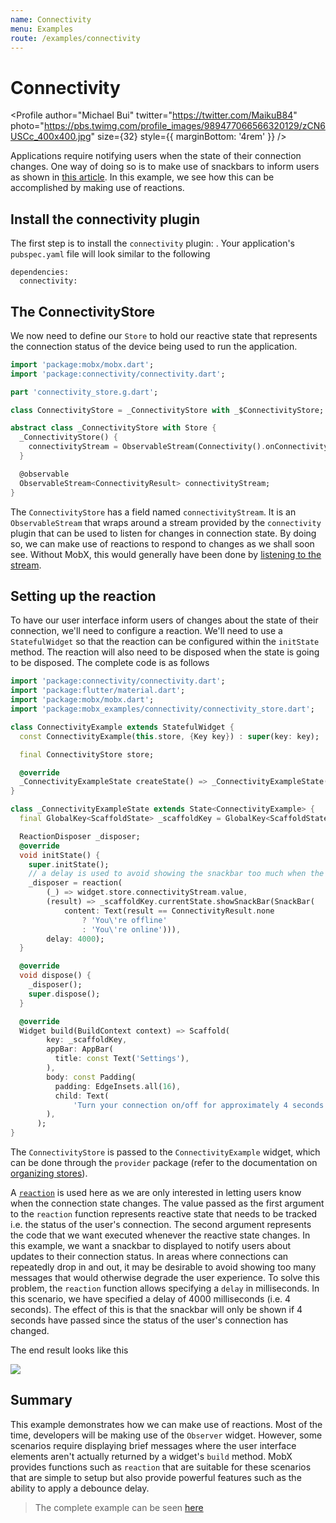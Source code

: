 ```yaml
---
name: Connectivity
menu: Examples
route: /examples/connectivity
---
```



# Connectivity

<Profile
  author="Michael Bui"
  twitter="https://twitter.com/MaikuB84"
  photo="https://pbs.twimg.com/profile_images/989477066566320129/zCN6USCc_400x400.jpg"
  size={32}
  style={{ marginBottom: '4rem' }}
/>

Applications require notifying users when the state of their connection changes. One way of doing so is to make use of snackbars to inform users as shown in [this article](https://developers.google.com/web/fundamentals/instant-and-offline/offline-ux#inform_users_of_their_current_state_and_change_of_state).
In this example, we see how this can be accomplished by making use of reactions.

## Install the connectivity plugin

The first step is to install the `connectivity` plugin: <PubBadge name="connectivity" />. Your application's `pubspec.yaml` file will look similar to the following

```
dependencies:
  connectivity:
```

## The ConnectivityStore

We now need to define our `Store` to hold our reactive state that represents the connection status of the device being used to run the application.

```dart
import 'package:mobx/mobx.dart';
import 'package:connectivity/connectivity.dart';

part 'connectivity_store.g.dart';

class ConnectivityStore = _ConnectivityStore with _$ConnectivityStore;

abstract class _ConnectivityStore with Store {
  _ConnectivityStore() {
    connectivityStream = ObservableStream(Connectivity().onConnectivityChanged);
  }

  @observable
  ObservableStream<ConnectivityResult> connectivityStream;
}
```

The `ConnectivityStore` has a field named `connectivityStream`. It is an `ObservableStream` that wraps around a stream provided by the `connectivity` plugin that can be used to listen for changes in connection state.
By doing so, we can make use of reactions to respond to changes as we shall soon see. Without MobX, this would generally have been done by [listening to the stream](https://api.dart.dev/stable/dart-async/Stream/listen.html).

## Setting up the reaction

To have our user interface inform users of changes about the state of their connection, we'll need to configure a reaction.
We'll need to use a `StatefulWidget` so that the reaction can be configured within the `initState` method. The reaction will also need to be disposed when the state is going to be disposed. The complete code is as follows

```dart
import 'package:connectivity/connectivity.dart';
import 'package:flutter/material.dart';
import 'package:mobx/mobx.dart';
import 'package:mobx_examples/connectivity/connectivity_store.dart';

class ConnectivityExample extends StatefulWidget {
  const ConnectivityExample(this.store, {Key key}) : super(key: key);

  final ConnectivityStore store;

  @override
  _ConnectivityExampleState createState() => _ConnectivityExampleState();
}

class _ConnectivityExampleState extends State<ConnectivityExample> {
  final GlobalKey<ScaffoldState> _scaffoldKey = GlobalKey<ScaffoldState>();

  ReactionDisposer _disposer;
  @override
  void initState() {
    super.initState();
    // a delay is used to avoid showing the snackbar too much when the connection drops in and out repeatedly
    _disposer = reaction(
        (_) => widget.store.connectivityStream.value,
        (result) => _scaffoldKey.currentState.showSnackBar(SnackBar(
            content: Text(result == ConnectivityResult.none
                ? 'You\'re offline'
                : 'You\'re online'))),
        delay: 4000);
  }

  @override
  void dispose() {
    _disposer();
    super.dispose();
  }

  @override
  Widget build(BuildContext context) => Scaffold(
        key: _scaffoldKey,
        appBar: AppBar(
          title: const Text('Settings'),
        ),
        body: const Padding(
          padding: EdgeInsets.all(16),
          child: Text(
              'Turn your connection on/off for approximately 4 seconds to see the app respond to changes in your connection status.'),
        ),
      );
}
```

The `ConnectivityStore` is passed to the `ConnectivityExample` widget, which can be done through the `provider` package (refer to the documentation on [organizing stores](/guides/stores)).

A [`reaction`](/api/reaction#reaction) is used here as we are only interested in letting users know when the connection state changes.
The value passed as the first argument to the `reaction` function represents reactive state that needs to be tracked i.e. the status of the user's connection.
The second argument represents the code that we want executed whenever the reactive state changes. In this example, we want a snackbar to displayed to notify users about updates to their connection status.
In areas where connections can repeatedly drop in and out, it may be desirable to avoid showing too many messages that would otherwise degrade the user experience.
To solve this problem, the `reaction` function allows specifying a `delay` in milliseconds. In this scenario, we have specified a delay of 4000 milliseconds (i.e. 4 seconds).
The effect of this is that the snackbar will only be shown if 4 seconds have passed since the status of the user's connection has changed.

The end result looks like this


<img src={connectivityGif} />

## Summary

This example demonstrates how we can make use of reactions. Most of the time, developers will be making use of the `Observer` widget.
However, some scenarios require displaying brief messages where the user interface elements aren't actually returned by a widget's `build` method.
MobX provides functions such as `reaction` that are suitable for these scenarios that are simple to setup but also provide powerful features such as
the ability to apply a debounce delay.

> The complete example can be seen [here](https://github.com/mobxjs/mobx.dart/tree/master/mobx_examples/lib/connectivity)
